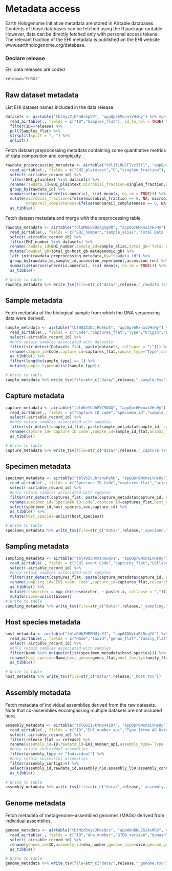 # Metadata access

Earth Hologenome Initiative metadata are stored in Airtable databases. Contents of those databases can be fetched using the R package raritable. However, data can be directly fetched only with personal access tokens. The relevant fraction of the EHI metadata is published on the EHI website www.earthhologenome.org/database.

### Declare release

EHI data releases are coded 

```r
release="EHR01"
```

## Raw dataset metadata

List EHI dataset names included in the data release.

```r
datasets <- airtable("tblGyiZjOFa0skpV9", "appQpr6MxnaiVHsHy") %>% #get base ID from Airtable browser URL
  read_airtable(., fields = c("ID","Samples_flat"), id_to_col = TRUE) %>% #get 3 columns from MAGs table
  filter(ID==release) %>%
  pull(Samples_flat) %>%
  strsplit(split = ", ") %>%
  unlist()
```

Fetch dataset preprocessing metadata containing some quantitative metrics of data composition and complexity.

```r
rawdata_preprocessing_metadata <- airtable("tblJfLRU2FIVz37Y1", "appQpr6MxnaiVHsHy") %>%
  read_airtable(., fields = c("EHI_plaintext","C","singlem_fraction"), id_to_col = TRUE) %>% 
  select(-airtable_record_id) %>% 
  filter(EHI_plaintext %in% datasets) %>% 
  rename(rawdata_id=EHI_plaintext,microbial_fraction=singlem_fraction,nonpareil_completeness=C) %>% 
  group_by(rawdata_id) %>% 
  summarise(across(where(is.numeric), \(x) mean(x, na.rm = TRUE))) %>% 
  mutate(microbial_fraction=ifelse(microbial_fraction == 0, NA, microbial_fraction),
         nonpareil_completeness=ifelse(nonpareil_completeness == 0, NA, nonpareil_completeness)) %>% 
  as_tibble() 
```

Fetch dataset metadata and merge with the preprocessing table.

```r
rawdata_metadata <- airtable("tblaMWLkBUn2g5gRR", "appQpr6MxnaiVHsHy") %>%
  read_airtable(., fields = c("EHI_number","sample_alias","Total Data (GB)","Host Data (GB)","Metagenomic Data (GB)","ENA_experiment_accession","ENA_run_accession"), id_to_col = TRUE) %>% 
  select(-airtable_record_id) %>% 
  filter(EHI_number %in% datasets) %>% 
  rename(rawdata_id=EHI_number,sample_id=sample_alias,total_gb=`Total Data (GB)`,host_gb=`Host Data (GB)`,metagenomic_gb=`Metagenomic Data (GB)`,accession_experiment=`ENA_experiment_accession`,accession_run=`ENA_run_accession`) %>% 
  mutate(lowqual_gb=total_gb-host_gb-metagenomic_gb) %>% 
  left_join(rawdata_preprocessing_metadata,by="rawdata_id") %>%
  group_by(rawdata_id,sample_id,accession_experiment,accession_run) %>% 
  summarise(across(where(is.numeric), \(x) mean(x, na.rm = TRUE))) %>% 
  as_tibble() 

# Write to table
rawdata_metadata %>% write_tsv(file=str_c("data/",release,"_rawdata.tsv"))
```

## Sample metadata

Fetch metadata of the biological sample from which the DNA sequencing data were derived.

```r
sample_metadata <- airtable("tblW03Z3DcjRdEkoS", "appQpr6MxnaiVHsHy") %>%
  read_airtable(., fields = c("Code","captures_flat","Type","Origin","Freshness","Freezing","Datasets_flat","ENA_sample_accession"), id_to_col = TRUE) %>% 
  select(-airtable_record_id) %>%
  #only retain samples associated with datasets
  filter(str_detect(Datasets_flat, paste(datasets, collapse = "|"))) %>% 
  rename(sample_id=Code,capture_id=captures_flat,sample_type="Type",sample_origin="Origin",freshness="Freshness",time_to_freezing="Freezing",rawdata_id="Datasets_flat",accession="ENA_sample_accession") %>% 
  as_tibble() %>%
  filter(lengths(sample_type) == 1) %>% 
  mutate(sample_type=unlist(sample_type))

# Write to table
sample_metadata %>% write_tsv(file=str_c("data/",release,"_sample.tsv"))
```

## Capture metadata

```r
capture_metadata <- airtable("tbldKeYbUhEYC9NGQ", "appQpr6MxnaiVHsHy") %>%
  read_airtable(., fields = c("Capture ID code","specimen_id","sample_id_flat","Length (mm)","Weight (g)","Development"), id_to_col = TRUE) %>% 
  select(-airtable_record_id) %>%
  #only retain samples associated with samples
  filter(str_detect(sample_id_flat, paste(sample_metadata$sample_id, collapse = "|"))) %>% 
  rename(capture_id=`Capture ID code`,sample_id=sample_id_flat,animal_length="Length (mm)",animal_weight="Weight (g)",animal_development="Development") %>% 
  as_tibble() 

# Write to table
capture_metadata %>% write_tsv(file=str_c("data/",release,"_capture.tsv"))
```

## Specimen metadata

```r
specimen_metadata <- airtable("tbl95ZvubrshwRyhD", "appQpr6MxnaiVHsHy") %>%
  read_airtable(., fields = c("Specimen ID Code","captures_flat","scientific_name","Sex"), id_to_col = TRUE) %>% 
  select(-airtable_record_id) %>%
  #only retain samples associated with samples
  filter(str_detect(captures_flat, paste(capture_metadata$capture_id, collapse = "|"))) %>% 
  rename(specimen_id=`Specimen ID Code`,capture_id=captures_flat,host_species=scientific_name,sex=Sex) %>% 
  select(specimen_id,host_species,sex,capture_id) %>% 
  as_tibble() %>% 
  mutate(host_species=unlist(host_species))

# Write to table
specimen_metadata %>% write_tsv(file=str_c("data/",release,"_specimen.tsv"))
```

## Sampling metadata

```r
sampling_metadata <- airtable("tbl48d3HmXsRKwqv1", "appQpr6MxnaiVHsHy") %>%
  read_airtable(., fields = c("EHI event Code","captures_flat","Collaborator(s)","country_flat","Region","Place","Biome ontology","Environmental features","Date","Latitude reduced","Longitude reduced","Weather","Temperature"), id_to_col = TRUE) %>% 
  select(-airtable_record_id) %>%
  #only retain samples associated with samples
  filter(str_detect(captures_flat, paste(capture_metadata$capture_id, collapse = "|"))) %>% 
  rename(sampling_id=`EHI event Code`,capture_id=captures_flat,researcher=`Collaborator(s)`,country=country_flat,region=Region,place=Place,biome=`Biome ontology`,environment=`Environmental features`,date=Date,latitude=`Latitude reduced`,longitude=`Longitude reduced`,weather=Weather,temperature=Temperature) %>% 
  as_tibble() %>%
  mutate(researcher = map_chr(researcher, ~ paste(.x, collapse = ","))) %>%
  mutate(biome=unlist(biome))
# Write to table
sampling_metadata %>% write_tsv(file=str_c("data/",release,"_sampling.tsv"))
```

## Host species metadata

```r
host_metadata <- airtable("tblaRHhZHRPMUjcKJ", "app6ADWyLxBkDcqYX") %>%
  read_airtable(., fields = c("Name","taxid","genus_flat","family_flat","order_flat","class_flat"), id_to_col = TRUE) %>% 
  select(-airtable_record_id) %>%
  #only retain samples associated with samples
  filter(Name %in% unique(unlist(specimen_metadata$host_species))) %>% 
  rename(host_species=Name,host_genus=genus_flat,host_family=family_flat,host_order=order_flat,host_class=class_flat) %>% 
  as_tibble() 

# Write to table
host_metadata %>% write_tsv(file=str_c("data/",release,"_host.tsv"))
```

## Assembly metadata

Fetch metadata of individual assemblies derived from the raw datasets. Note that co-assemblies encompassing multiple datasets are not included here.

```r
assembly_metadata <- airtable("tblG6ZIvkYN844I97", "appQpr6MxnaiVHsHy") %>%
  read_airtable(., fields = c("ID","EHI_number_api","Type (from AB Batch)","N50","L50","num_contigs","num_bins","release_flat"), id_to_col = TRUE) %>% 
  select(-airtable_record_id) %>% 
  filter(release_flat == release) %>% 
  rename(assembly_id=ID,rawdata_id=EHI_number_api,assembly_type=`Type (from AB Batch)`,assembly_n50=N50,assembly_l50=L50,assembly_contigs=num_contigs) %>%
  #only retain individual assemblies
  filter(assembly_type == "Individual") %>%
  #only retain successful assemblies
  filter(assembly_contigs>0) %>%
  select(assembly_id,rawdata_id,assembly_n50,assembly_l50,assembly_contigs,num_bins) %>% 
  as_tibble() 

# Write to table
assembly_metadata %>% write_tsv(file=str_c("data/",release,"_assembly.tsv"))
```

## Genome metadata

Fetch metadata of metagenome-assembled genomes (MAGs) derived from individual assemblies.

```r
genome_metadata <- airtable("tblMzd3oyaJhdeQcs", "appWbHBNLE6iAsMRV", view=release) %>%
  read_airtable(., fields = c("ID","eha_number","GTDB_version","domain","phylum","class","order","family","genus","species","completeness","contamination","size","GC","N50","coding_density","contigs","Release"), id_to_col = TRUE) %>% 
  select(-airtable_record_id) %>%
  rename(genome_id=ID,assembly_id=eha_number,genome_size=size,genome_gc=GC,genome_n50=N50) %>% 
  as_tibble() 

# Write to table
genome_metadata %>% write_tsv(file=str_c("data/",release,"_genome.tsv"))
```
